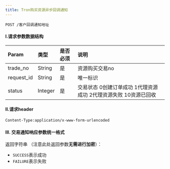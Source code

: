 ```yaml
---
title: Tron购买资源异步回调通知
---
```


`POST /客户回调通知地址`

#### I.请求参数数据结构

| Param      | 类型    | 是否必须 | 说明                                               |
| :--------- | :------ | :------- | :------------------------------------------------- |
| trade_no   | String  | 是       | 资源购买交易no                                     |
| request_id | String  | 是       | 唯一标识                                           |
| status     | Integer | 是       | 交易状态 0创建订单成功 1代理资源成功 2代理资源失败 10资源已回收 |

#### II.请求header
`Content-Type:application/x-www-form-urlencoded`

#### III. 交易通知响应参数统一格式

返回字符串 （注意此处返回参数**无需进行加密**）：
* `SUCCESS`表示成功
* `FAILURE`表示失败